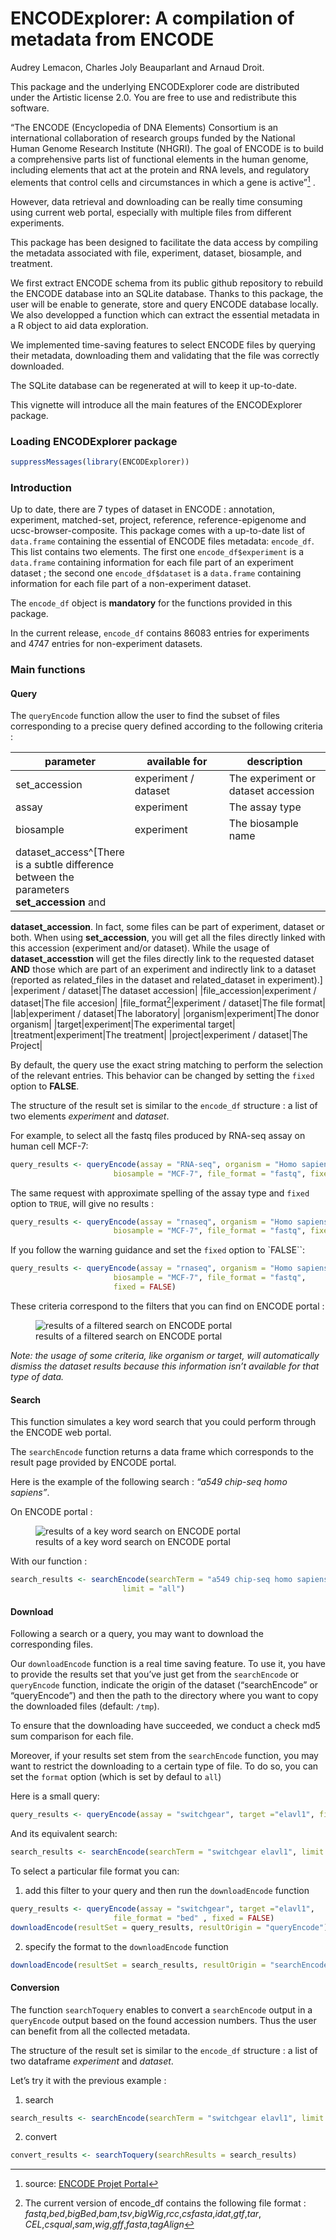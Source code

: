 <!--
%\VignetteEngine{knitr::knitr}
%\VignetteIndexEntry{Introduction to ENCODExplorer}
-->

ENCODExplorer: A compilation of metadata from ENCODE
====================================================================

Audrey Lemacon, Charles Joly Beauparlant and Arnaud Droit.

This package and the underlying ENCODExplorer code are distributed under 
the Artistic license 2.0. You are free to use and redistribute this software. 

"The ENCODE (Encyclopedia of DNA Elements) Consortium is an international 
collaboration of research groups funded by the National Human Genome Research 
Institute (NHGRI). The goal of ENCODE is to build a comprehensive parts list of 
functional elements in the human genome, including elements that act at the 
protein and RNA levels, and regulatory elements that control cells and 
circumstances in which a gene is active"^[source: [ENCODE Projet Portal ](https://www.encodeproject.org/)] .

However, data retrieval and downloading can be really time consuming using 
current web portal, especially with multiple files from different experiments.

This package has been designed to facilitate the data access by compiling the 
metadata associated with file, experiment, dataset, biosample, and treatment. 

We first extract ENCODE schema from its public github repository to rebuild 
the ENCODE database into an SQLite database. Thanks to this package, the user 
will be enable to generate, store and query ENCODE database locally. We also 
developped a function which can extract the essential metadata in a R object to 
aid data exploration.

We implemented time-saving features to select ENCODE files by querying their 
metadata, downloading them and validating that the file was correctly
downloaded.

The SQLite database can be regenerated at will to keep it up-to-date.

This vignette will introduce all the main features of the ENCODExplorer package.

### Loading ENCODExplorer package

```r
suppressMessages(library(ENCODExplorer))
```

### Introduction

Up to date, there are 7 types of dataset in ENCODE : annotation, experiment, 
matched-set, project, reference, reference-epigenome and ucsc-browser-composite.
This package comes with a up-to-date list of `data.frame` containing the essential
of ENCODE files metadata: `encode_df`. This list contains two elements.
The first one `encode_df$experiment` is a `data.frame` containing information for
each file part of an experiment dataset ; the second one `encode_df$dataset` is a
`data.frame` containing information for each file part of a non-experiment dataset. 

The `encode_df` object is **mandatory** for the functions provided in this package.

In the current release, `encode_df` contains 86083 entries for experiments and 
4747 entries for non-experiment datasets.

### Main functions

#### Query

The `queryEncode` function allow the user to find the subset of files corresponding to
a precise query defined according to the following criteria :

|parameter|available for| description|
|---------|------------|-------------|
|set_accession|experiment / dataset|The experiment or dataset accession|
|assay|experiment|The assay type|
|biosample|experiment|The biosample name|
|dataset_access^[There is a subtle difference between the parameters **set_accession** and
**dataset_accession**. In fact, some files can be part of experiment, dataset or
both. When using **set_accession**, you will get all the files directly linked with
this accession (experiment and/or dataset). While the usage of
**dataset_accesstion** will get the files directly link to the requested
dataset **AND** those which are part of an experiment and indirectly link to a
dataset (reported as related_files in the dataset and related_dataset in
experiment).] |experiment / dataset|The dataset accession|
|file_accession|experiment / dataset|The file accesion|
|file_format^[The current version of encode_df contains the following file format : 
*fastq*,*bed*,*bigBed*,*bam*,*tsv*,*bigWig*,*rcc*,*csfasta*,*idat*,*gtf*,*tar*,
*CEL*,*csqual*,*sam*,*wig*,*gff*,*fasta*,*tagAlign*]|experiment / dataset|The file format|
|lab|experiment / dataset|The laboratory|
|organism|experiment|The donor organism|
|target|experiment|The experimental target|
|treatment|experiment|The treatment|
|project|experiment / dataset|The Project|


By default, the query use the exact string matching to perform the selection of 
the relevant entries. This behavior can be changed by setting the `fixed` option 
to **FALSE**.

The structure of the result set is similar to the `encode_df` structure : a list 
of two elements *experiment* and *dataset*.

For example, to select all the fastq files produced by RNA-seq assay on human
cell MCF-7:
```r
query_results <- queryEncode(assay = "RNA-seq", organism = "Homo sapiens",
                       biosample = "MCF-7", file_format = "fastq", fixed = TRUE)
```

The same request with approximate spelling of the assay type and `fixed` option
to `TRUE`, will give no results :
```r
query_results <- queryEncode(assay = "rnaseq", organism = "Homo sapiens",
                       biosample = "MCF-7", file_format = "fastq", fixed = TRUE)
```

If you follow the warning guidance and set the `fixed` option to `FALSE``:
```r
query_results <- queryEncode(assay = "rnaseq", organism = "Homo sapiens",
                       biosample = "MCF-7", file_format = "fastq",
                       fixed = FALSE)
```


These criteria correspond to the filters that you can find on ENCODE portal : 

![results of a filtered search on ENCODE portal](img/query_mcf7.png)

*Note: the usage of some criteria, like organism or target, will automatically
dismiss the dataset results because this information isn't available for that
type of data.*


#### Search
This function simulates a key word search that you could perform through the
ENCODE web portal.

The `searchEncode` function returns a data frame which corresponds to the result page
provided by ENCODE portal.

Here is the example of the following search : *"a549 chip-seq homo sapiens"*.

On ENCODE portal :

![results of a key word search on ENCODE portal](img/search_a549.png)

With our function :
```r
search_results <- searchEncode(searchTerm = "a549 chip-seq homo sapiens",
                         limit = "all")
```

#### Download

Following a search or a query, you may want to download the corresponding files.

Our `downloadEncode` function is a real time saving feature. To use it, you have to 
provide the results set that you've just get from the `searchEncode` or `queryEncode` 
function, indicate the origin of the dataset ("searchEncode" or "queryEncode") and then the 
path to the directory where you want to copy the downloaded files
(default: `/tmp`).

To ensure that the downloading have succeeded, we conduct a check md5 sum 
comparison for each file.

Moreover, if your results set stem from the `searchEncode` function, you may want to 
restrict the downloading to a certain type of file. To do so, you can set the 
`format` option (which is set by defaul to `all`)

Here is a small query:

```r
query_results <- queryEncode(assay = "switchgear", target ="elavl1", fixed = FALSE)
```

And its equivalent search:

```r
search_results <- searchEncode(searchTerm = "switchgear elavl1", limit = "all")
```

To select a particular file format you can:

1) add this filter to your query and then run the `downloadEncode` function

```r
query_results <- queryEncode(assay = "switchgear", target ="elavl1",
                       file_format = "bed" , fixed = FALSE)
downloadEncode(resultSet = query_results, resultOrigin = "queryEncode")
```

2) specify the format to the `downloadEncode` function

```r
downloadEncode(resultSet = search_results, resultOrigin = "searchEncode", format = "bed")
```


#### Conversion
The function `searchToquery` enables to convert a `searchEncode` output in a `queryEncode` output based on the found accession numbers. Thus the user can benefit from all the collected metadata.

The structure of the result set is similar to the `encode_df` structure : a list 
of two dataframe *experiment* and *dataset*.

Let's try it with the previous example :

1) search 

```r
search_results <- searchEncode(searchTerm = "switchgear elavl1", limit = "all")
```

2) convert
```r
convert_results <- searchToquery(searchResults = search_results)
```

